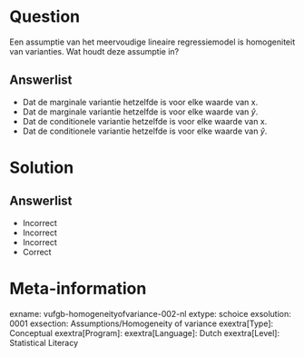 Question
========

Een assumptie van het meervoudige lineaire regressiemodel is homogeniteit van varianties. Wat houdt deze assumptie in?
  
Answerlist
----------
* Dat de marginale variantie hetzelfde is voor elke waarde van x.
* Dat de marginale variantie hetzelfde is voor elke waarde van $\hat{y}$.
* Dat de conditionele variantie hetzelfde is voor elke waarde van x.
* Dat de conditionele variantie hetzelfde is voor elke waarde van $\hat{y}$.


Solution
========

Answerlist
----------
* Incorrect
* Incorrect
* Incorrect
* Correct

Meta-information
================
exname: vufgb-homogeneityofvariance-002-nl
extype: schoice
exsolution: 0001
exsection: Assumptions/Homogeneity of variance
exextra[Type]: Conceptual
exextra[Program]: 
exextra[Language]: Dutch
exextra[Level]: Statistical Literacy
